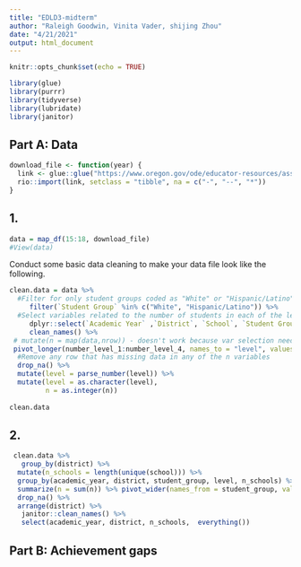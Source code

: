 ```yaml
---
title: "EDLD3-midterm"
author: "Raleigh Goodwin, Vinita Vader, shijing Zhou"
date: "4/21/2021"
output: html_document
---
```


```r
knitr::opts_chunk$set(echo = TRUE)
```

```r
library(glue)
library(purrr)
library(tidyverse)
library(lubridate)
library(janitor)
```

## Part A: Data 
```r
download_file <- function(year) {
  link <- glue::glue("https://www.oregon.gov/ode/educator-resources/assessment/TestResults20{year}/pagr_schools_ela_raceethnicity_{year-1}{year}.xlsx")
  rio::import(link, setclass = "tibble", na = c("-", "--", "*"))
}
```

## 1.
```r
data = map_df(15:18, download_file)
#View(data)
```

Conduct some basic data cleaning to make your data file look like the following.
```r
clean.data = data %>% 
  #Filter for only student groups coded as "White" or "Hispanic/Latino".
     filter(`Student Group` %in% c("White", "Hispanic/Latino")) %>% 
  #Select variables related to the number of students in each of the levels (1:4), and not percentages or collapsed levels.
     dplyr::select(`Academic Year` ,`District`, `School`, `Student Group`, `Grade Level`,`Number Level 1` ,  `Number Level 2`,`Number Level 3`, `Number Level 4` ) %>% 
     clean_names() %>% 
 # mutate(n = map(data,nrow)) - doesn't work because var selection needed
 pivot_longer(number_level_1:number_level_4, names_to = "level", values_to = "n") %>% 
  #Remove any row that has missing data in any of the n variables
  drop_na() %>% 
  mutate(level = parse_number(level)) %>% 
  mutate(level = as.character(level), 
         n = as.integer(n))
  
clean.data
```

## 2. 

```r

 clean.data %>%  
   group_by(district) %>% 
  mutate(n_schools = length(unique(school))) %>% 
  group_by(academic_year, district, student_group, level, n_schools) %>%
  summarize(n = sum(n)) %>% pivot_wider(names_from = student_group, values_from = n) %>%
  drop_na() %>%
  arrange(district) %>% 
   janitor::clean_names() %>% 
   select(academic_year, district, n_schools,  everything())
```


## Part B: Achievement gaps
```r

```

